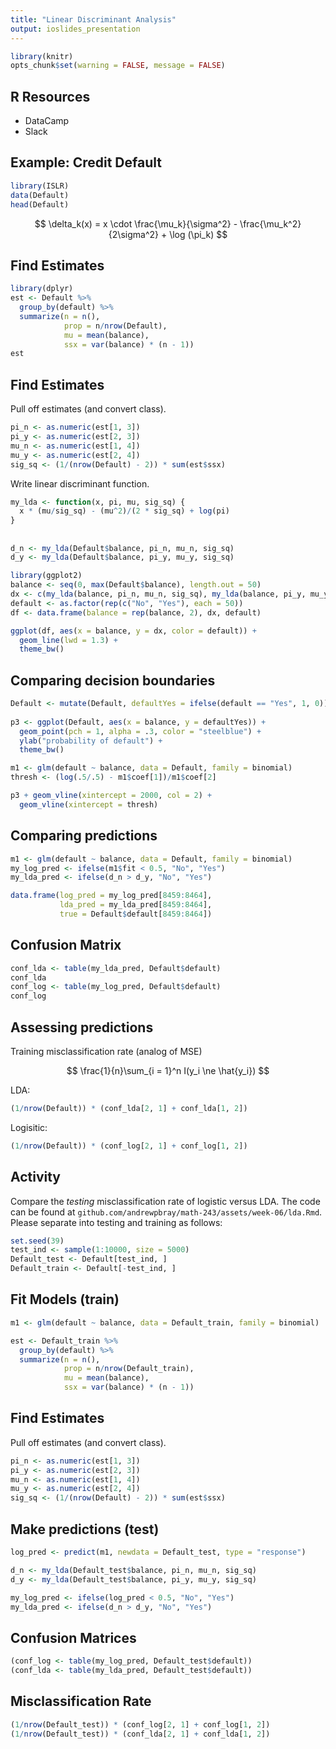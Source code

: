```yaml
---
title: "Linear Discriminant Analysis"
output: ioslides_presentation
---
```


```r
library(knitr)
opts_chunk$set(warning = FALSE, message = FALSE)
```


## R Resources

- DataCamp
- Slack


## Example: Credit Default

```r
library(ISLR)
data(Default)
head(Default)
```

$$
\delta_k(x) = x \cdot \frac{\mu_k}{\sigma^2} - \frac{\mu_k^2}{2\sigma^2} + \log (\pi_k)
$$

## Find Estimates

```r
library(dplyr)
est <- Default %>%
  group_by(default) %>%
  summarize(n = n(),
            prop = n/nrow(Default),
            mu = mean(balance),
            ssx = var(balance) * (n - 1))
est
```

## Find Estimates {.build}

Pull off estimates (and convert class).

```r
pi_n <- as.numeric(est[1, 3])
pi_y <- as.numeric(est[2, 3])
mu_n <- as.numeric(est[1, 4])
mu_y <- as.numeric(est[2, 4])
sig_sq <- (1/(nrow(Default) - 2)) * sum(est$ssx)
```

Write linear discriminant function.

```r
my_lda <- function(x, pi, mu, sig_sq) {
  x * (mu/sig_sq) - (mu^2)/(2 * sig_sq) + log(pi)
}
```


## {.build}

```r
d_n <- my_lda(Default$balance, pi_n, mu_n, sig_sq)
d_y <- my_lda(Default$balance, pi_y, mu_y, sig_sq)
```

```r
library(ggplot2)
balance <- seq(0, max(Default$balance), length.out = 50)
dx <- c(my_lda(balance, pi_n, mu_n, sig_sq), my_lda(balance, pi_y, mu_y, sig_sq))
default <- as.factor(rep(c("No", "Yes"), each = 50))
df <- data.frame(balance = rep(balance, 2), dx, default)

ggplot(df, aes(x = balance, y = dx, color = default)) +
  geom_line(lwd = 1.3) + 
  theme_bw()
```


## Comparing decision boundaries

```r
Default <- mutate(Default, defaultYes = ifelse(default == "Yes", 1, 0))
  
p3 <- ggplot(Default, aes(x = balance, y = defaultYes)) +
  geom_point(pch = 1, alpha = .3, color = "steelblue") + 
  ylab("probability of default") + 
  theme_bw()

m1 <- glm(default ~ balance, data = Default, family = binomial)
thresh <- (log(.5/.5) - m1$coef[1])/m1$coef[2]

p3 + geom_vline(xintercept = 2000, col = 2) +
  geom_vline(xintercept = thresh)
```



## Comparing predictions {.build}

```r
m1 <- glm(default ~ balance, data = Default, family = binomial)
my_log_pred <- ifelse(m1$fit < 0.5, "No", "Yes")
my_lda_pred <- ifelse(d_n > d_y, "No", "Yes")
```

```r
data.frame(log_pred = my_log_pred[8459:8464],
           lda_pred = my_lda_pred[8459:8464],
           true = Default$default[8459:8464])
```


## Confusion Matrix {.build}

```r
conf_lda <- table(my_lda_pred, Default$default)
conf_lda
conf_log <- table(my_log_pred, Default$default)
conf_log
```


## Assessing predictions

Training misclassification rate (analog of MSE)

$$
\frac{1}{n}\sum_{i = 1}^n I(y_i \ne \hat{y_i})
$$

LDA:

```r
(1/nrow(Default)) * (conf_lda[2, 1] + conf_lda[1, 2])
```

Logisitic:

```r
(1/nrow(Default)) * (conf_log[2, 1] + conf_log[1, 2])
```


## Activity

Compare the *testing* misclassification rate of logistic versus LDA. The code 
can be found at `github.com/andrewpbray/math-243/assets/week-06/lda.Rmd`. Please
separate into testing and training as follows:

```r
set.seed(39)
test_ind <- sample(1:10000, size = 5000)
Default_test <- Default[test_ind, ]
Default_train <- Default[-test_ind, ]
```


## Fit Models (train)

```r
m1 <- glm(default ~ balance, data = Default_train, family = binomial)

est <- Default_train %>%
  group_by(default) %>%
  summarize(n = n(),
            prop = n/nrow(Default_train),
            mu = mean(balance),
            ssx = var(balance) * (n - 1))
```


## Find Estimates {.build}

Pull off estimates (and convert class).

```r
pi_n <- as.numeric(est[1, 3])
pi_y <- as.numeric(est[2, 3])
mu_n <- as.numeric(est[1, 4])
mu_y <- as.numeric(est[2, 4])
sig_sq <- (1/(nrow(Default) - 2)) * sum(est$ssx)
```


## Make predictions (test)

```r
log_pred <- predict(m1, newdata = Default_test, type = "response")

d_n <- my_lda(Default_test$balance, pi_n, mu_n, sig_sq)
d_y <- my_lda(Default_test$balance, pi_y, mu_y, sig_sq)

my_log_pred <- ifelse(log_pred < 0.5, "No", "Yes")
my_lda_pred <- ifelse(d_n > d_y, "No", "Yes")
```


## Confusion Matrices

```r
(conf_log <- table(my_log_pred, Default_test$default))
(conf_lda <- table(my_lda_pred, Default_test$default))
```


## Misclassification Rate

```r
(1/nrow(Default_test)) * (conf_log[2, 1] + conf_log[1, 2])
(1/nrow(Default_test)) * (conf_lda[2, 1] + conf_lda[1, 2])
```





